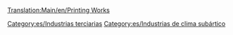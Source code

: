 [[Translation:Main/en/Printing Works]]{{en/-}}
{{es/Industrias| nombre=Imprenta
| imagen=Printworks.png
| climas=[[Main/en/Clima/Es#Subártico|Subártico]]
| acepta=[[Main/es/Papel|Papel]]
| produce=[[Main/es/Mercancías|Mercancías]]
| notas=No existe en otros [[Main/es/clima|climas]]
}}

[[Category:es/Industrias terciarias]]
[[Category:es/Industrias de clima subártico]]